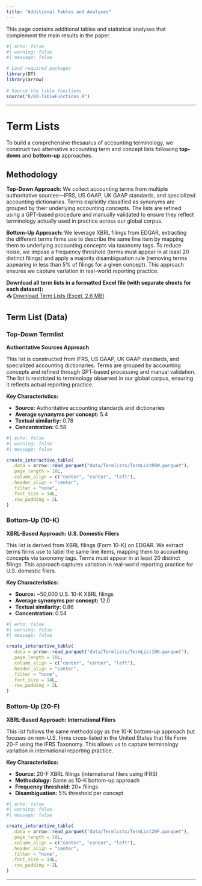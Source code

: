 ```yaml
---
title: "Additional Tables and Analyses"
---
```


This page contains additional tables and statistical analyses that complement the main results in the paper.

```r
#| echo: false 
#| warning: false
#| message: false

# Load required packages
library(DT)
library(arrow)
 
# Source the table functions
source("R/02-TableFunctions.R")
```

------------------------------------------------------------------------

# Term Lists

To build a comprehensive thesaurus of accounting terminology, we construct two alternative accounting term and concept lists following **top-down** and **bottom-up** approaches.

## Methodology

**Top-Down Approach:** We collect accounting terms from multiple authoritative sources—IFRS, US GAAP, UK GAAP standards, and specialized accounting dictionaries. Terms explicitly classified as synonyms are grouped by their underlying accounting concepts. The lists are refined using a GPT-based procedure and manually validated to ensure they reflect terminology actually used in practice across our global corpus.

**Bottom-Up Approach:** We leverage XBRL filings from EDGAR, extracting the different terms firms use to describe the same line item by mapping them to underlying accounting concepts via taxonomy tags. To reduce noise, we impose a frequency threshold (terms must appear in at least 20 distinct filings) and apply a majority disambiguation rule (removing terms appearing in less than 5% of filings for a given concept). This approach ensures we capture variation in real-world reporting practice.

**Download all term lists in a formatted Excel file (with separate sheets for each dataset):**\
📥 [Download Term Lists (Excel, 2.6 MB)](downloads/Termlists.xlsx)

## Term List (Data)

::: panel-tabset
### Top-Down Termlist

**Authoritative Sources Approach**

This list is constructed from IFRS, US GAAP, UK GAAP standards, and specialized accounting dictionaries. Terms are grouped by accounting concepts and refined through GPT-based processing and manual validation. The list is restricted to terminology observed in our global corpus, ensuring it reflects actual reporting practice.

**Key Characteristics:**

-   **Source:** Authoritative accounting standards and dictionaries
-   **Average synonyms per concept:** 5.4
-   **Textual similarity:** 0.78
-   **Concentration:** 0.58

```r
#| echo: false
#| warning: false
#| message: false

create_interactive_table(
  .data = arrow::read_parquet("data/Termlists/TermListROW.parquet"),
  .page_length = 10L,
  .column_align = c("center", "center", "left"),
  .header_align = "center",
  .filter = "none",
  .font_size = 14L,
  .row_padding = 2L
)  
```

### Bottom-Up (10-K)

**XBRL-Based Approach: U.S. Domestic Filers**

This list is derived from XBRL filings (Form 10-K) on EDGAR. We extract terms firms use to label the same line items, mapping them to accounting concepts via taxonomy tags. Terms must appear in at least 20 distinct filings. This approach captures variation in real-world reporting practice for U.S. domestic filers.

**Key Characteristics:**

-   **Source:** \~50,000 U.S. 10-K XBRL filings
-   **Average synonyms per concept:** 12.0
-   **Textual similarity:** 0.86
-   **Concentration:** 0.54

```r
#| echo: false
#| warning: false
#| message: false

create_interactive_table(
  .data = arrow::read_parquet("data/Termlists/TermList10K.parquet"),
  .page_length = 10L,
  .column_align = c("center", "center", "left"),
  .header_align = "center",
  .filter = "none",
  .font_size = 14L,
  .row_padding = 2L
)
```

### Bottom-Up (20-F)

**XBRL-Based Approach: International Filers**

This list follows the same methodology as the 10-K bottom-up approach but focuses on non-U.S. firms cross-listed in the United States that file Form 20-F using the IFRS Taxonomy. This allows us to capture terminology variation in international reporting practice.

**Key Characteristics:**

-   **Source:** 20-F XBRL filings (international filers using IFRS)
-   **Methodology:** Same as 10-K bottom-up approach
-   **Frequency threshold:** 20+ filings
-   **Disambiguation:** 5% threshold per concept

```r
#| echo: false
#| warning: false
#| message: false

create_interactive_table(
  .data = arrow::read_parquet("data/Termlists/TermList20F.parquet"),
  .page_length = 10L,
  .column_align = c("center", "center", "left"),
  .header_align = "center",
  .filter = "none",
  .font_size = 14L,
  .row_padding = 2L
)
```
:::

------------------------------------------------------------------------
